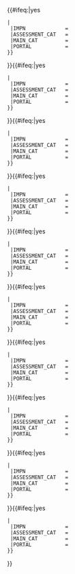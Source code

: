 {{#ifeq:{{{tf 1}}}|yes
 |{{WPBannerMeta/hooks/taskforces/taskforce
  |category={{{category|¬}}}
  |LINK             = {{{TF_1_LINK|}}}
  |NAME             = {{{TF_1_NAME|}}}
  |IMAGE            = {{{TF_1_IMAGE|}}}
  |SIZE             = {{{TF_1_SIZE|}}}
  |TEXT             = {{{TF_1_TEXT|}}}
  |QUALITY          = {{{TF_1_QUALITY|}}}
  |class={{{class|}}}
  |tf importance={{WPBannerMeta/importance
   |1={{{tf 1 importance|¬}}}
   |class={{{class|}}}
   |BANNER_NAME={{{BANNER_NAME|}}}
   |IMPORTANCE_SCALE={{{IMPORTANCE_SCALE|}}}
  }}
  |inherit importance={{#if:{{{tf 1 importance|}}}
   |¬
   |{{{inherit importance|}}}
  }}
  |IMPN             = {{{IMPN}}}
  |ASSESSMENT_CAT   = {{{TF_1_ASSESSMENT_CAT|}}}
  |MAIN_CAT         = {{{TF_1_MAIN_CAT|}}}
  |PORTAL           = {{{TF_1_PORTAL|}}}
 }}{{{TF_1_HOOK|}}}
}}{{#ifeq:{{{tf 2}}}|yes
 |{{WPBannerMeta/hooks/taskforces/taskforce
  |category={{{category|¬}}}
  |LINK             = {{{TF_2_LINK|}}}
  |NAME             = {{{TF_2_NAME|}}}
  |IMAGE            = {{{TF_2_IMAGE|}}}
  |SIZE             = {{{TF_2_SIZE|}}}
  |TEXT             = {{{TF_2_TEXT|}}}
  |QUALITY          = {{{TF_2_QUALITY|}}}
  |class={{{class|}}}
  |tf importance={{WPBannerMeta/importance
   |1={{{tf 2 importance|¬}}}
   |class={{{class|}}}
   |BANNER_NAME={{{BANNER_NAME|}}}
   |IMPORTANCE_SCALE={{{IMPORTANCE_SCALE|}}}
  }}
  |inherit importance={{#if:{{{tf 2 importance|}}}
   |¬
   |{{{inherit importance|}}}
  }}
  |IMPN             = {{{IMPN}}}
  |ASSESSMENT_CAT   = {{{TF_2_ASSESSMENT_CAT|}}}
  |MAIN_CAT         = {{{TF_2_MAIN_CAT|}}}
  |PORTAL           = {{{TF_2_PORTAL|}}}
 }}{{{TF_2_HOOK|}}}
}}{{#ifeq:{{{tf 3}}}|yes
 |{{WPBannerMeta/hooks/taskforces/taskforce
  |category={{{category|¬}}}
  |LINK             = {{{TF_3_LINK|}}}
  |NAME             = {{{TF_3_NAME|}}}
  |IMAGE            = {{{TF_3_IMAGE|}}}
  |SIZE             = {{{TF_3_SIZE|}}}
  |TEXT             = {{{TF_3_TEXT|}}}
  |QUALITY          = {{{TF_3_QUALITY|}}}
  |class={{{class|}}}
  |tf importance={{WPBannerMeta/importance
   |1={{{tf 3 importance|¬}}}
   |class={{{class|}}}
   |BANNER_NAME={{{BANNER_NAME|}}}
   |IMPORTANCE_SCALE={{{IMPORTANCE_SCALE|}}}
  }}
  |inherit importance={{#if:{{{tf 3 importance|}}}
   |¬
   |{{{inherit importance|}}}
  }}
  |IMPN             = {{{IMPN}}}
  |ASSESSMENT_CAT   = {{{TF_3_ASSESSMENT_CAT|}}}
  |MAIN_CAT         = {{{TF_3_MAIN_CAT|}}}
  |PORTAL           = {{{TF_3_PORTAL|}}}
 }}{{{TF_3_HOOK|}}}
}}{{#ifeq:{{{tf 4}}}|yes
 |{{WPBannerMeta/hooks/taskforces/taskforce
  |category={{{category|¬}}}
  |LINK             = {{{TF_4_LINK|}}}
  |NAME             = {{{TF_4_NAME|}}}
  |IMAGE            = {{{TF_4_IMAGE|}}}
  |SIZE             = {{{TF_4_SIZE|}}}
  |TEXT             = {{{TF_4_TEXT|}}}
  |QUALITY          = {{{TF_4_QUALITY|}}}
  |class={{{class|}}}
  |tf importance={{WPBannerMeta/importance
   |1={{{tf 4 importance|¬}}}
   |class={{{class|}}}
   |BANNER_NAME={{{BANNER_NAME|}}}
   |IMPORTANCE_SCALE={{{IMPORTANCE_SCALE|}}}
  }}
  |inherit importance={{#if:{{{tf 4 importance|}}}
   |¬
   |{{{inherit importance|}}}
  }}
  |IMPN             = {{{IMPN}}}
  |ASSESSMENT_CAT   = {{{TF_4_ASSESSMENT_CAT|}}}
  |MAIN_CAT         = {{{TF_4_MAIN_CAT|}}}
  |PORTAL           = {{{TF_4_PORTAL|}}}
 }}{{{TF_4_HOOK|}}}
}}{{#ifeq:{{{tf 5}}}|yes
 |{{WPBannerMeta/hooks/taskforces/taskforce
  |category={{{category|¬}}}
  |LINK             = {{{TF_5_LINK|}}}
  |NAME             = {{{TF_5_NAME|}}}
  |IMAGE            = {{{TF_5_IMAGE|}}}
  |SIZE             = {{{TF_5_SIZE|}}}
  |TEXT             = {{{TF_5_TEXT|}}}
  |QUALITY          = {{{TF_5_QUALITY|}}}
  |class={{{class|}}}
  |tf importance={{WPBannerMeta/importance
   |1={{{tf 5 importance|¬}}}
   |class={{{class|}}}
   |BANNER_NAME={{{BANNER_NAME|}}}
   |IMPORTANCE_SCALE={{{IMPORTANCE_SCALE|}}}
  }}
  |inherit importance={{#if:{{{tf 5 importance|}}}
   |¬
   |{{{inherit importance|}}}
  }}
  |IMPN             = {{{IMPN}}}
  |ASSESSMENT_CAT   = {{{TF_5_ASSESSMENT_CAT|}}}
  |MAIN_CAT         = {{{TF_5_MAIN_CAT|}}}
  |PORTAL           = {{{TF_5_PORTAL|}}}
 }}{{{TF_5_HOOK|}}}
}}{{#ifeq:{{{tf 6}}}|yes
 |{{WPBannerMeta/hooks/taskforces/taskforce
  |category={{{category|¬}}}
  |LINK             = {{{TF_6_LINK|}}}
  |NAME             = {{{TF_6_NAME|}}}
  |IMAGE            = {{{TF_6_IMAGE|}}}
  |SIZE             = {{{TF_6_SIZE|}}}
  |TEXT             = {{{TF_6_TEXT|}}}
  |QUALITY          = {{{TF_6_QUALITY|}}}
  |class={{{class|}}}
  |tf importance={{WPBannerMeta/importance
   |1={{{tf 6 importance|¬}}}
   |class={{{class|}}}
   |BANNER_NAME={{{BANNER_NAME|}}}
   |IMPORTANCE_SCALE={{{IMPORTANCE_SCALE|}}}
  }}
  |inherit importance={{#if:{{{tf 6 importance|}}}
   |¬
   |{{{inherit importance|}}}
  }}
  |IMPN             = {{{IMPN}}}
  |ASSESSMENT_CAT   = {{{TF_6_ASSESSMENT_CAT|}}}
  |MAIN_CAT         = {{{TF_6_MAIN_CAT|}}}
  |PORTAL           = {{{TF_6_PORTAL|}}}
 }}{{{TF_6_HOOK|}}}
}}{{#ifeq:{{{tf 7}}}|yes
 |{{WPBannerMeta/hooks/taskforces/taskforce
  |category={{{category|¬}}}
  |LINK             = {{{TF_7_LINK|}}}
  |NAME             = {{{TF_7_NAME|}}}
  |IMAGE            = {{{TF_7_IMAGE|}}}
  |SIZE             = {{{TF_7_SIZE|}}}
  |TEXT             = {{{TF_7_TEXT|}}}
  |QUALITY          = {{{TF_7_QUALITY|}}}
  |class={{{class|}}}
  |tf importance={{WPBannerMeta/importance
   |1={{{tf 7 importance|¬}}}
   |class={{{class|}}}
   |BANNER_NAME={{{BANNER_NAME|}}}
   |IMPORTANCE_SCALE={{{IMPORTANCE_SCALE|}}}
  }}
  |inherit importance={{#if:{{{tf 7 importance|}}}
   |¬
   |{{{inherit importance|}}}
  }}
  |IMPN             = {{{IMPN}}}
  |ASSESSMENT_CAT   = {{{TF_7_ASSESSMENT_CAT|}}}
  |MAIN_CAT         = {{{TF_7_MAIN_CAT|}}}
  |PORTAL           = {{{TF_7_PORTAL|}}}
 }}{{{TF_7_HOOK|}}}
}}{{#ifeq:{{{tf 8}}}|yes
 |{{WPBannerMeta/hooks/taskforces/taskforce
  |category={{{category|¬}}}
  |LINK             = {{{TF_8_LINK|}}}
  |NAME             = {{{TF_8_NAME|}}}
  |IMAGE            = {{{TF_8_IMAGE|}}}
  |SIZE             = {{{TF_8_SIZE|}}}
  |TEXT             = {{{TF_8_TEXT|}}}
  |QUALITY          = {{{TF_8_QUALITY|}}}
  |class={{{class|}}}
  |tf importance={{WPBannerMeta/importance
   |1={{{tf 8 importance|¬}}}
   |class={{{class|}}}
   |BANNER_NAME={{{BANNER_NAME|}}}
   |IMPORTANCE_SCALE={{{IMPORTANCE_SCALE|}}}
  }}
  |inherit importance={{#if:{{{tf 8 importance|}}}
   |¬
   |{{{inherit importance|}}}
  }}
  |IMPN             = {{{IMPN}}}
  |ASSESSMENT_CAT   = {{{TF_8_ASSESSMENT_CAT|}}}
  |MAIN_CAT         = {{{TF_8_MAIN_CAT|}}}
  |PORTAL           = {{{TF_8_PORTAL|}}}
 }}{{{TF_8_HOOK|}}}
}}{{#ifeq:{{{tf 9}}}|yes
 |{{WPBannerMeta/hooks/taskforces/taskforce
  |category={{{category|¬}}}
  |LINK             = {{{TF_9_LINK|}}}
  |NAME             = {{{TF_9_NAME|}}}
  |IMAGE            = {{{TF_9_IMAGE|}}}
  |SIZE             = {{{TF_9_SIZE|}}}
  |TEXT             = {{{TF_9_TEXT|}}}
  |QUALITY          = {{{TF_9_QUALITY|}}}
  |class={{{class|}}}
  |tf importance={{WPBannerMeta/importance
   |1={{{tf 9 importance|¬}}}
   |class={{{class|}}}
   |BANNER_NAME={{{BANNER_NAME|}}}
   |IMPORTANCE_SCALE={{{IMPORTANCE_SCALE|}}}
  }}
  |inherit importance={{#if:{{{tf 9 importance|}}}
   |¬
   |{{{inherit importance|}}}
  }}
  |IMPN             = {{{IMPN}}}
  |ASSESSMENT_CAT   = {{{TF_9_ASSESSMENT_CAT|}}}
  |MAIN_CAT         = {{{TF_9_MAIN_CAT|}}}
  |PORTAL           = {{{TF_9_PORTAL|}}}
 }}{{{TF_9_HOOK|}}}
}}{{#ifeq:{{{tf 10}}}|yes
 |{{WPBannerMeta/hooks/taskforces/taskforce
  |category={{{category|¬}}}
  |LINK             = {{{TF_10_LINK|}}}
  |NAME             = {{{TF_10_NAME|}}}
  |IMAGE            = {{{TF_10_IMAGE|}}}
  |SIZE             = {{{TF_10_SIZE|}}}
  |TEXT             = {{{TF_10_TEXT|}}}
  |QUALITY          = {{{TF_10_QUALITY|}}}
  |class={{{class|}}}
  |tf importance={{WPBannerMeta/importance
   |1={{{tf 10 importance|¬}}}
   |class={{{class|}}}
   |BANNER_NAME={{{BANNER_NAME|}}}
   |IMPORTANCE_SCALE={{{IMPORTANCE_SCALE|}}}
  }}
  |inherit importance={{#if:{{{tf 10 importance|}}}
   |¬
   |{{{inherit importance|}}}
  }}
  |IMPN             = {{{IMPN}}}
  |ASSESSMENT_CAT   = {{{TF_10_ASSESSMENT_CAT|}}}
  |MAIN_CAT         = {{{TF_10_MAIN_CAT|}}}
  |PORTAL           = {{{TF_10_PORTAL|}}}
 }}{{{TF_10_HOOK|}}}
}}